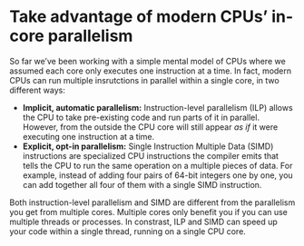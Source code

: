 # Take advantage of modern CPUs' in-core parallelism

So far we've been working with a simple mental model of CPUs where we assumed each core only executes one instruction at a time.
In fact, modern CPUs can run multiple insrutctions in parallel within a single core, in two different ways:

* **Implicit, automatic parallelism:** Instruction-level parallelism (ILP) allows the CPU to take pre-existing code and run parts of it in parallel.
  However, from the outside the CPU core will still appear _as if_ it were executing one instruction at a time.
* **Explicit, opt-in parallelism:** Single Instruction Multiple Data (SIMD) instructions are specialized CPU instructions the compiler emits that tells the CPU to run the same operation on a multiple pieces of data.
  For example, instead of adding four pairs of 64-bit integers one by one, you can add together all four of them with a single SIMD instruction.

Both instruction-level parallelism and SIMD are different from the parallelism you get from multiple cores.
Multiple cores only benefit you if you can use multiple threads or processes.
In constrast, ILP and SIMD can speed up your code within a single thread, running on a single CPU core.
